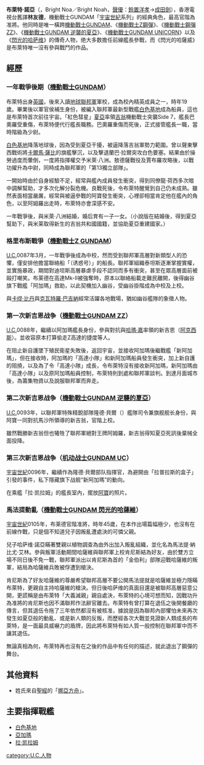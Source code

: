 {{unreferenced|time=2014-07-09T00:30:01+00:00}}
{{noteTA|G1=GundamUC}}
'''布萊特·諾亞'''（{{lang|ja|ブライト・ノア}}，Bright Noa／Bright Noah，[[聲優|聲優]]：[[鈴置洋孝|鈴置洋孝]]→[[成田劍|成田劍]]），香港電視台舊譯'''林友德'''，機動戰士GUNDAM「[[宇宙世紀|宇宙世紀]]系列」的經典角色，最高官階為准將。他同時是唯一橫跨[[機動戰士GUNDAM|機動戰士GUNDAM]]、《[[機動戰士Z鋼彈|機動戰士Z鋼彈]]》、《[[機動戰士鋼彈ZZ|機動戰士鋼彈ZZ]]》、《[[機動戰士GUNDAM_逆襲的夏亞|機動戰士GUNDAM 逆襲的夏亞]]》、《[[機動戰士GUNDAM_UNICORN|機動戰士GUNDAM UNICORN]]》以及《[[機動戰士GUNDAM_閃光的哈薩維|閃光的哈萨维]]》的傳奇人物，绝大多数擔任前線艦長參戰，而《閃光的哈薩威》是布萊特唯一沒有參與戰鬥的作品。

== 經歷 ==
=== 一年戰爭後期（[[機動戰士GUNDAM|機動戰士GUNDAM]]） ===
布萊特出身[[英國|英國]]，後來入讀[[地球聯邦軍|地球聯邦軍]]軍校，成為校內精英成員之一，時年19歲。畢業後以軍官侯補生身份，被編入聯邦軍最新型戰艦[[白色基地|白色基地]]成為船員，這也是布萊特首次前往宇宙。「紅色彗星」[[夏亞|夏亞]]率領[[吉翁|吉翁]]機動戰士突襲Side 7，艦長巴奧羅受重傷，布萊特便代行艦長職務。巴奧羅重傷而死後，正式接管艦長一職，當時階級為少尉。

[[白色基地|白色基地]]降落地球後，因為受到夏亞干擾，被逼降落吉翁軍勢力範圍。曾以聲東擊西戰術將[[卡爾馬·薩比|卡爾馬·薩比]]的旗艦擊沉，以及擊退蘭巴·拉爾突攻白色要塞。結果由於操勞過度而暈倒，一度將指揮權交予米萊·八洲。敖德薩戰役及賈布羅攻略後，以戰功擢升為中尉，同時成為聯邦軍的「第13獨立部隊」。

一開始時由於自身經驗不足，經常與艦內成員發生衝突，得到同僚龍·荷西多次暗中調解幫助，才多次化解分裂危機。良戰死後，令布萊特醒覺到自己仍未成熟。雖然表面相當嚴厲，經常與被逼參戰的阿寶發生衝突，心裡卻相當肯定他在艦內的角色，以至阿姆羅出走時，布萊特亦會深感不安。

一年戰爭後，與米萊·八洲結婚，婚后育有一子一女。（小說版在結婚後，得到夏亞幫助下，與米莱取得新生的吉翁共和國國籍，並協助夏亞重建國家。）

=== 格里布斯戰爭（[[機動戰士Z_GUNDAM|機動戰士Z GUNDAM]]） ===
[[宇宙世紀_(GUNDAM)|U.C.]]0087年3月，一年戰爭後成為中校，然而受到聯邦軍高層對新類型人的恐懼，僅安排他擔當聯絡船「{{lang|ja|テンプテーション}}（诱惑号）」的船長。聯邦軍組織泰坦斯逐漸掌握實權，並實施暴政，期間對迪坦斯高層暴虐手段不認同而多有衝突，甚至在眾高層面前被毆打嘲笑。布莱德在高達Mk-II被強奪時，原本以聯絡船載走難民離開，後得幽谷旗下戰艦「阿加瑪」救助，以此契機加入幽谷，受幽谷掛階成為中校及上校。

與[[卡缪·比丹|卡缪·比丹]]與[[克瓦特羅·巴吉納|克瓦特羅·巴吉納]]經常活躍各地戰場，猶如幽谷艦隊的象徵人物。

=== 第一次新吉恩战争（[[機動戰士GUNDAM_ZZ|機動戰士GUNDAM ZZ]]） ===
[[宇宙世紀_(GUNDAM)|U.C.]]0088年，繼續以阿加瑪艦長身份，參與對抗與[[哈瑪·嘉|哈瑪·嘉]]率領的新吉恩（[[阿克西斯|阿克西斯]]）。並收容原本打算偷走Z高達的捷度等人。

在阻止新自護墜下殖民衛星失敗後，返回宇宙，並接收阿加瑪後繼戰艦「新阿加瑪」，但在接收時，阿加瑪的「高達小隊」和新阿加瑪船員發生衝突，加上新自護的阻撓，以及為了令「高達小隊」成長，令布萊特沒有接收新阿加瑪，新阿加瑪由「高達小隊」以及原阿加瑪船員控制，布萊特則到處和聯邦軍談判。到達月面城市後，為籌集物資以及說服聯邦軍而奔走。

=== 第二次新吉恩战争（[[機動戰士GUNDAM_逆襲的夏亞|機動戰士GUNDAM 逆襲的夏亞]]） ===
[[宇宙世紀_(GUNDAM)|U.C.]]0093年，以聯邦軍特殊精銳部隊隆德·貝爾（{{lang|ja|ロンド・ベル}}）艦隊司令兼旗舰舰长身份，與阿寶一同對抗馬沙所領導的新吉翁，官階上校。

雖然戰勝新吉翁但也犧牲了聯邦軍絕對王牌阿姆羅，新吉翁得知夏亞死訊後棄械全面投降。

=== 第三次新吉恩战争（[[机动战士GUNDAM_UC|机动战士GUNDAM UC]]） ===
[[宇宙世紀|宇宙世紀]]0096年，繼續作為隆德·貝爾部队指揮官，為避開由「拉普拉斯的盒子」引發的事件，私下隱藏旗下战舰“新阿加瑪”的動向。

在乘艦「拉·凯拉姆」的艦長室內，擺放[[阿姆羅·雷|阿寶]]的照片。

=== 馬法提動亂（[[機動戰士GUNDAM_閃光的哈薩維|機動戰士GUNDAM 閃光的哈薩維]]） ===
[[宇宙世紀|宇宙世紀]]0105年，布莱德官階准將，時年45歲，在本作出場篇幅極少，也沒有在前線作戰，只是個不知道兒子因叛亂遭處決的可憐父親。

兒子哈萨维·諾亞瞞著雙親以植物調查為由外出加入叛亂組織，並化名為馬法提·納比尤·艾林。參與叛軍活動期間哈薩維與聯邦軍上校肯尼斯結為好友，由於雙方立場不同日後不免一戰，聯邦軍派出以肯尼斯為首的「金伯利」部隊迎戰哈薩維的叛軍，結局為哈薩維兵敗被俘遭到槍決。

肯尼斯為了好友哈薩維的尊嚴希望聯邦高層不要公開馬法提就是哈薩維並極力隱瞞布萊特，更親自主持哈薩維的槍決。但日後哈萨维的真面目還是被聯邦高層惡意公開，更謊稱是由布萊特「大義滅親」親自處決，布萊特的心境可想而知，因戰功升為准將的肯尼斯也因不滿聯邦作法辭官離去。布萊特有曾打算在退伍之後開餐廳的傳言，但其退伍令拖了三年依然都沒有被核准，據說是因為聯邦內部懼怕未來再次發生如夏亞般的動亂、或是新人類的反叛，而歷經各次大戰並見證新人類成長的布萊特，是一面最具威嚇力的盾牌，因此將布萊特有如人質一般控制在聯邦軍中而不讓其退伍。

無論真相為何，布萊特再也沒有在之後的作品中有任何的描述，就此退出了鋼彈的舞台。

==其他資料==

*姓氏來自[[聖經|聖經]]的「[[挪亞方舟|挪亞方舟]]」。

== 主要指揮戰艦 ==
* [[白色基地|白色基地]]
* [[阿伽玛号_(高达系列)|亞加瑪]]
* [[拉·凯拉姆|拉·凯拉姆]]

{{宇宙世紀|人物}}
{{DEFAULTSORT:Bright Noa}}
[[category:U.C.人物|category:U.C.人物]]